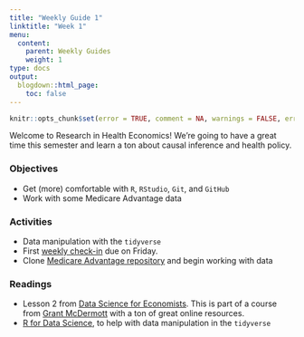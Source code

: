 ```yaml
---
title: "Weekly Guide 1"
linktitle: "Week 1"
menu:
  content:
    parent: Weekly Guides
    weight: 1
type: docs
output:
  blogdown::html_page:
    toc: false
---
```


```r
knitr::opts_chunk$set(error = TRUE, comment = NA, warnings = FALSE, errors = FALSE, messages = FALSE, tidy = FALSE, echo = FALSE)
```

Welcome to Research in Health Economics! We're going to have a great time this semester and learn a ton about causal inference and health policy.

### Objectives

- Get (more) comfortable with `R`, `RStudio`, `Git`, and `GitHub`
- Work with some Medicare Advantage data

### Activities 

- Data manipulation with the `tidyverse`
- First [weekly check-in](/assignment/weekly-check-in.html) due on Friday.
- Clone [Medicare Advantage repository](https://github.com/imccart/Medicare-Advantage) and begin working with data 

### Readings
- Lesson 2 from [Data Science for Economists](https://github.com/uo-ec607/lectures). This is part of a course from [Grant McDermott](https://grantmcdermott.com/) with a ton of great online resources.
- [R for Data Science](https://r4ds.had.co.nz/), to help with data manipulation in the `tidyverse`